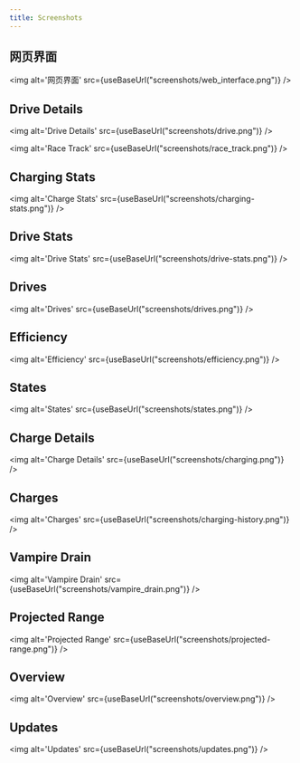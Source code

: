 ```yaml
---
title: Screenshots
---
```



## 网页界面

<img alt='网页界面' src={useBaseUrl("screenshots/web_interface.png")} />

## Drive Details

<img alt='Drive Details' src={useBaseUrl("screenshots/drive.png")} />

<img alt='Race Track' src={useBaseUrl("screenshots/race_track.png")} />

## Charging Stats

<img alt='Charge Stats' src={useBaseUrl("screenshots/charging-stats.png")} />

## Drive Stats

<img alt='Drive Stats' src={useBaseUrl("screenshots/drive-stats.png")} />

## Drives

<img alt='Drives' src={useBaseUrl("screenshots/drives.png")} />

## Efficiency

<img alt='Efficiency' src={useBaseUrl("screenshots/efficiency.png")} />

## States

<img alt='States' src={useBaseUrl("screenshots/states.png")} />

## Charge Details

<img alt='Charge Details' src={useBaseUrl("screenshots/charging.png")} />

## Charges

<img alt='Charges' src={useBaseUrl("screenshots/charging-history.png")} />

## Vampire Drain

<img alt='Vampire Drain' src={useBaseUrl("screenshots/vampire_drain.png")} />

## Projected Range

<img alt='Projected Range' src={useBaseUrl("screenshots/projected-range.png")} />

## Overview

<img alt='Overview' src={useBaseUrl("screenshots/overview.png")} />

## Updates

<img alt='Updates' src={useBaseUrl("screenshots/updates.png")} />
